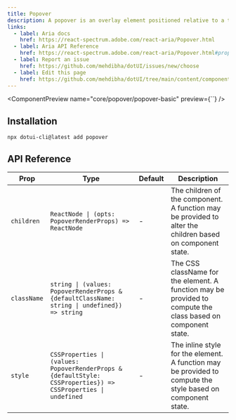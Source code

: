---
title: Popover
description: A popover is an overlay element positioned relative to a trigger.
links:
  - label: Aria docs
    href: https://react-spectrum.adobe.com/react-aria/Popover.html
  - label: Aria API Reference
    href: https://react-spectrum.adobe.com/react-aria/Popover.html#props
  - label: Report an issue
    href: https://github.com/mehdibha/dotUI/issues/new/choose
  - label: Edit this page
    href: https://github.com/mehdibha/dotUI/tree/main/content/components/overlays/toggle-button-group.mdx?plain=1
---

<ComponentPreview name="core/popover/popover-basic" preview={``} />

## Installation

```package-install
npx dotui-cli@latest add popover
```

## API Reference

| Prop        | Type                                                                                                          | Default | Description                                                                                                  |
| ----------- | ------------------------------------------------------------------------------------------------------------- | ------- | ------------------------------------------------------------------------------------------------------------ |
| `children`  | `ReactNode \| (opts: PopoverRenderProps) => ReactNode`                                                        | -       | The children of the component. A function may be provided to alter the children based on component state.    |
| `className` | `string \| (values: PopoverRenderProps & {defaultClassName: string \| undefined}) => string`                  | -       | The CSS className for the element. A function may be provided to compute the class based on component state. |
| `style`     | `CSSProperties \| (values: PopoverRenderProps & {defaultStyle: CSSProperties}) => CSSProperties \| undefined` | -       | The inline style for the element. A function may be provided to compute the style based on component state.  |
